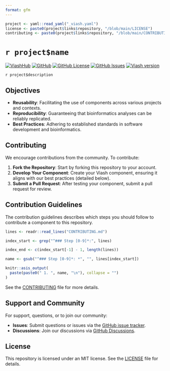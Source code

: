 ```yaml
---
format: gfm
---
```

```r
project <- yaml::read_yaml("_viash.yaml")
license <- paste0(project$links$repository, "/blob/main/LICENSE")
contributing <- paste0(project$links$repository, "/blob/main/CONTRIBUTING.md")
```
# `r project$name`

[![ViashHub](https://img.shields.io/badge/ViashHub-`r project$name`-7a4baa)](https://web.viash-hub.com/packages/`r project$name`) 
[![GitHub](https://img.shields.io/badge/GitHub-viash--hub%2F`r project$name`-blue)](`r project$links$repository`) 
[![GitHub License](https://img.shields.io/github/license/viash-hub/`r project$name`)](`r license`) 
[![GitHub Issues](https://img.shields.io/github/issues/viash-hub/`r project$name`)](`r project$links$issue_tracker`) 
[![Viash version](https://img.shields.io/badge/Viash-v`r gsub("-", "--", project$viash_version)`-blue)](https://viash.io)

`r project$description`

## Objectives

- **Reusability**: Facilitating the use of components across various projects and contexts.
- **Reproducibility**: Guaranteeing that bioinformatics analyses can be reliably replicated.
- **Best Practices**: Adhering to established standards in software development and bioinformatics.

## Contributing

We encourage contributions from the community. To contribute:

1. **Fork the Repository**: Start by forking this repository to your account.
2. **Develop Your Component**: Create your Viash component, ensuring it aligns with our best practices (detailed below).
3. **Submit a Pull Request**: After testing your component, submit a pull request for review.

## Contribution Guidelines

The contribution guidelines describes which steps you should follow to contribute a component to this repository.

```r
lines <- readr::read_lines("CONTRIBUTING.md")

index_start <- grep("^### Step [0-9]*:", lines)

index_end <- c(index_start[-1] - 1, length(lines))

name <- gsub("^### Step [0-9]*: *", "", lines[index_start])

knitr::asis_output(
  paste(paste0(" 1. ", name, "\n"), collapse = "")
)
```

See the [CONTRIBUTING](`r contributing`) file for more details.


## Support and Community

For support, questions, or to join our community:

- **Issues**: Submit questions or issues via the [GitHub issue tracker](`r project$links$issue_tracker`).
- **Discussions**: Join our discussions via [GitHub Discussions](`r project$links$repository`/discussions).

## License
This repository is licensed under an MIT license. See the [LICENSE](`r license`) file for details.
